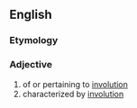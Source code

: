 ==English==

===Etymology===
{{suffix|en|involution|al}}

===Adjective===
{{en-adj}}

# of or pertaining to [[involution]]
# characterized by [[involution]]